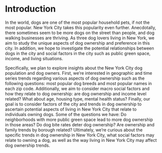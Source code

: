 # Introduction

In the world, dogs are one of the most popular household pets, if not the most popular. New York City takes this popularity even further. Anecdotally, there sometimes seem to be more dogs on the street than people, and dog walking businesses are thriving. As three dog lovers living in New York, we aim to study the unique aspects of dog ownership and preference in this city. In addition, we hope to investigate the potential relationships between dogs in the city and social factors in the city such as public green space, income, and living situations. 

Specifically, we plan to explore insights about the New York City dog population and dog owners. First, we're interested in geographic and time series trends regarding various aspects of dog ownership such as the following questions: most popular dog breeds and most popular names in each zip code. Additionally, we aim to consider macro social factors and how they relate to dog ownership: are dog ownership and income level related? What about age, housing type, mental health status? Finally, our goal is to consider factors of the city and trends in dog ownership to ascertain potential aspects of living in New York City that relate to individuals owning dogs. Some of the questions we have: Do neighborhoods with more public green space lead to more dog ownership in those areas? Do dog bite rates deter dog ownership? Are ownership and family trends by borough related? Ultimately, we're curious about the specific trends in dog ownership in New York City, what social factors may relate to owning a dog, as well as the way living in New York City may affect dog ownership trends.
